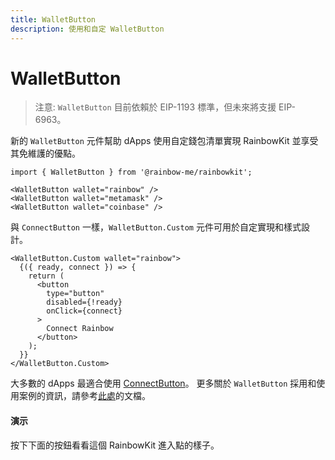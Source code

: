 ```yaml
---
title: WalletButton
description: 使用和自定 WalletButton
---
```


# WalletButton

> 注意: `WalletButton` 目前依賴於 EIP-1193 標準，但未來將支援 EIP-6963。

新的 `WalletButton` 元件幫助 dApps 使用自定錢包清單實現 RainbowKit 並享受其免維護的優點。

```tsx
import { WalletButton } from '@rainbow-me/rainbowkit';

<WalletButton wallet="rainbow" />
<WalletButton wallet="metamask" />
<WalletButton wallet="coinbase" />
```

與 `ConnectButton` 一樣，`WalletButton.Custom` 元件可用於自定實現和樣式設計。

```tsx
<WalletButton.Custom wallet="rainbow">
  {({ ready, connect }) => {
    return (
      <button
        type="button"
        disabled={!ready}
        onClick={connect}
      >
        Connect Rainbow
      </button>
    );
  }}
</WalletButton.Custom>
```

大多數的 dApps 最適合使用 [ConnectButton](https://www.rainbowkit.com/docs/connect-button)。 更多關於 `WalletButton` 採用和使用案例的資訊，請參考[此處](https://www.rainbowkit.com/docs/wallet-button)的文檔。

#### 演示

按下下面的按鈕看看這個 RainbowKit 進入點的樣子。

<WalletButtonDemo />
